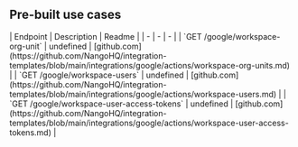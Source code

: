 
## Pre-built use cases

<AccordionGroup>


<Accordion title="Others">
| Endpoint | Description | Readme |
| - | - | - |
| `GET /google/workspace-org-unit` | undefined | [github.com](https://github.com/NangoHQ/integration-templates/blob/main/integrations/google/actions/workspace-org-units.md) |
| `GET /google/workspace-users` | undefined | [github.com](https://github.com/NangoHQ/integration-templates/blob/main/integrations/google/actions/workspace-users.md) |
| `GET /google/workspace-user-access-tokens` | undefined | [github.com](https://github.com/NangoHQ/integration-templates/blob/main/integrations/google/actions/workspace-user-access-tokens.md) |
</Accordion>

</AccordionGroup>
